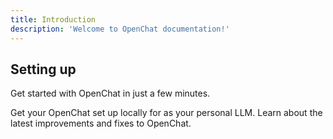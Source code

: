 ```yaml
---
title: Introduction
description: 'Welcome to OpenChat documentation!'
---
```


## Setting up

Get started with OpenChat in just a few minutes.

<CardGroup cols={2}>
  <Card
    title="Install locally"
    icon="pen-to-square"
    href="quickstart"
  >
    Get your OpenChat set up locally for as your personal LLM.
  </Card>
  <Card
    title="Changes log"
    icon="image"
    href="development"
  >
    Learn about the latest improvements and fixes to OpenChat.
  </Card>
</CardGroup>
